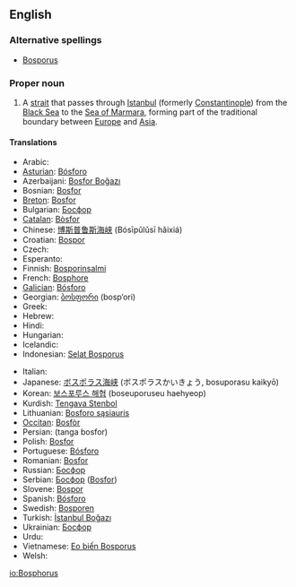 ==English==

===Alternative spellings===
* [[Bosporus]]

===Proper noun===
{{wikipedia|Bosporus}}
{{en-proper noun|sg=the Bosphorus}}

# A [[strait]] that passes through [[Istanbul]] (formerly [[Constantinople]]) from the [[Black Sea]] to the [[Sea of Marmara]], forming part of the traditional boundary between [[Europe]] and [[Asia]].

====Translations====
{{trans-top|A strait that passes through Istanbul}}
* Arabic: {{Arab|[[مضيق بوسفور]]}} {{IPAchar|(maɖīq búsfor)}} {{m}}
* [[Asturian]]: [[Bósforo]] {{m}}
* Azerbaijani: [[Bosfor Boğazı]]
* Bosnian: [[Bosfor]] {{m}}
* [[Breton]]: [[Bosfor]]
* Bulgarian: [[Босфор]] {{m}}
* [[Catalan]]: [[Bòsfor]] {{m}}
* Chinese: [[博斯普鲁斯海峡]] (Bósīpǔlǔsī hǎixiá)
* Croatian: [[Bospor]] {{m}}
* Czech: {{t|cs|Bospor|m}}
* Esperanto: {{t|eo|Bosporo|xs=Esperanto}}
* Finnish: [[Bosporinsalmi]]
* French: [[Bosphore]] {{m}}
* [[Galician]]: [[Bósforo]] {{m}}
* Georgian: [[ბოსფორი]] (bosp‘ori)
* Greek: {{t-|el|Βόσπορος|m|tr=Vósporos}}
* Hebrew: {{t|he|בוספורוס|alt=בּוֹסְפּוֹרוּס|tr=bosporus|sc=Hebr}} {{m}}
* Hindi: {{t|hi|बोस्पोरुस जलसन्धि|xs=Hindi}}
* Hungarian: {{t|hu|Boszporusz}}
* Icelandic: {{t|is|Bosporussund}}
* Indonesian: [[Selat Bosporus]]
{{trans-mid}}
* Italian: {{t-|it|Bosforo|m}}
* Japanese: [[ボスポラス海峡]] (ボスポラスかいきょう, bosuporasu kaikyō)
* Korean: [[보스포루스 해협]] (boseuporuseu haehyeop)
* Kurdish: [[Tengava Stenbol]]
* Lithuanian: [[Bosforo sąsiauris]]
* [[Occitan]]: [[Bosfòr]] {{m}}
* Persian: {{fa-Arab|[[تنگه بسفر]]}} (tanga bosfor)
* Polish: [[Bosfor]] {{m}}
* Portuguese: [[Bósforo]] {{m}}
* Romanian: [[Bosfor]]
* Russian: [[Босфор]] {{m}}
* Serbian: [[Босфор]] ([[Bosfor]]) {{m}}
* Slovene: [[Bospor]] {{m}}
* Spanish: [[Bósforo]] {{m}}
* Swedish: [[Bosporen]]
* Turkish: [[İstanbul Boğazı]]
* Ukrainian: [[Босфор]] {{m}}
* Urdu: {{ur-Arab|[[آبنائے باسفورس]]}}
* Vietnamese: [[Eo biển Bosporus]]
* Welsh: {{t-|cy|Bosphorus|xs=Welsh}}
{{trans-bottom}}

[[io:Bosphorus]]